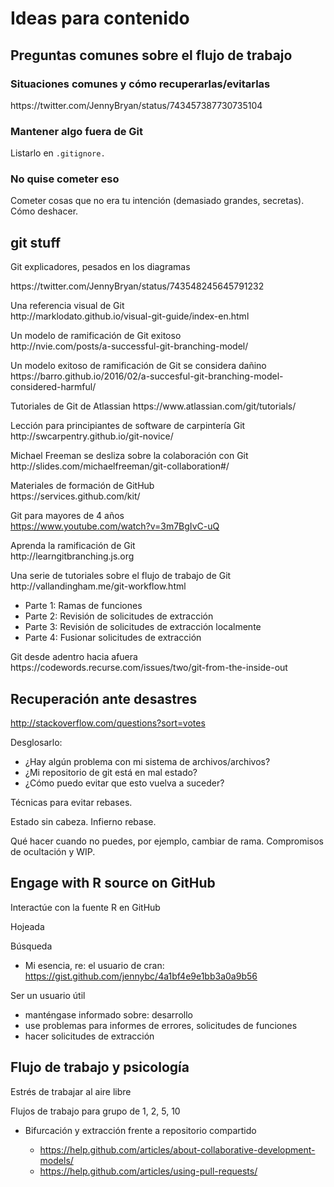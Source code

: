 # Ideas para contenido

## Preguntas comunes sobre el flujo de trabajo

### Situaciones comunes y cómo recuperarlas/evitarlas

https://twitter.com/JennyBryan/status/743457387730735104

### Mantener algo fuera de Git

Listarlo en `.gitignore.`

### No quise cometer eso

Cometer cosas que no era tu intención (demasiado grandes, secretas). Cómo deshacer.

## git stuff

Git explicadores, pesados en los diagramas

https://twitter.com/JennyBryan/status/743548245645791232

Una referencia visual de Git\
http://marklodato.github.io/visual-git-guide/index-en.html

Un modelo de ramificación de Git exitoso\
http://nvie.com/posts/a-successful-git-branching-model/

Un modelo exitoso de ramificación de Git se considera dañino\
https://barro.github.io/2016/02/a-succesful-git-branching-model-considered-harmful/

Tutoriales de Git de Atlassian https://www.atlassian.com/git/tutorials/

Lección para principiantes de software de carpintería Git\
http://swcarpentry.github.io/git-novice/

Michael Freeman se desliza sobre la colaboración con Git\
http://slides.com/michaelfreeman/git-collaboration#/

Materiales de formación de GitHub\
https://services.github.com/kit/

Git para mayores de 4 años\
<https://www.youtube.com/watch?v=3m7BgIvC-uQ>

Aprenda la ramificación de Git\
http://learngitbranching.js.org

Una serie de tutoriales sobre el flujo de trabajo de Git http://vallandingham.me/git-workflow.html

-   Parte 1: Ramas de funciones
-   Parte 2: Revisión de solicitudes de extracción
-   Parte 3: Revisión de solicitudes de extracción localmente
-   Parte 4: Fusionar solicitudes de extracción

Git desde adentro hacia afuera\
https://codewords.recurse.com/issues/two/git-from-the-inside-out

## Recuperación ante desastres

<http://stackoverflow.com/questions?sort=votes>

Desglosarlo:

-   ¿Hay algún problema con mi sistema de archivos/archivos?
-   ¿Mi repositorio de git está en mal estado?
-   ¿Cómo puedo evitar que esto vuelva a suceder?

Técnicas para evitar rebases.

Estado sin cabeza. Infierno rebase.

Qué hacer cuando no puedes, por ejemplo, cambiar de rama. Compromisos de ocultación y WIP.

## Engage with R source on GitHub

Interactúe con la fuente R en GitHub

Hojeada

Búsqueda

-   Mi esencia, re: el usuario de cran: <https://gist.github.com/jennybc/4a1bf4e9e1bb3a0a9b56>

Ser un usuario útil

-   manténgase informado sobre: desarrollo
-   use problemas para informes de errores, solicitudes de funciones
-   hacer solicitudes de extracción

## Flujo de trabajo y psicología

Estrés de trabajar al aire libre

Flujos de trabajo para grupo de 1, 2, 5, 10

-   Bifurcación y extracción frente a repositorio compartido

    -   <https://help.github.com/articles/about-collaborative-development-models/>
    -   <https://help.github.com/articles/using-pull-requests/>
